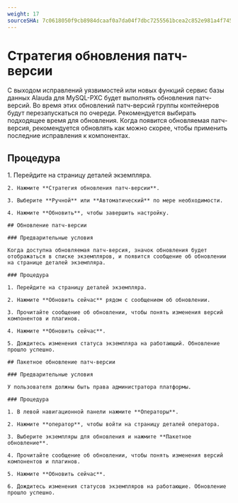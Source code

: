 ```yaml
---
weight: 17
sourceSHA: 7c0618050f9cb8984dcaaf0a7da04f7dbc7255561bcea2c852e981a4f7451191
---
```


# Стратегия обновления патч-версии

С выходом исправлений уязвимостей или новых функций сервис базы данных Alauda для MySQL-PXC будет выполнять обновления патч-версий. Во время этих обновлений патч-версий группы контейнеров будут перезапускаться по очереди. Рекомендуется выбирать подходящее время для обновления. Когда появится обновляемая патч-версия, рекомендуется обновлять как можно скорее, чтобы применить последние исправления к компонентах.

## Процедура

<Tabs>
  <Tab label="веб Консоль">
    1. Перейдите на страницу деталей экземпляра.

    2. Нажмите **Стратегия обновления патч-версии**.

    3. Выберите **Ручной** или **Автоматический** по мере необходимости.

    4. Нажмите **Обновить**, чтобы завершить настройку.

    ## Обновление патч-версии

    ### Предварительные условия

    Когда доступна обновляемая патч-версия, значок обновления будет отображаться в списке экземпляров, и появится сообщение об обновлении на странице деталей экземпляра.

    ### Процедура

    1. Перейдите на страницу деталей экземпляра.

    2. Нажмите **Обновить сейчас** рядом с сообщением об обновлении.

    3. Прочитайте сообщение об обновлении, чтобы понять изменения версий компонентов и плагинов.

    4. Нажмите **Обновить сейчас**.

    5. Дождитесь изменения статуса экземпляра на работающий. Обновление прошло успешно.

    ## Пакетное обновление патч-версии

    ### Предварительные условия

    У пользователя должны быть права администратора платформы.

    ### Процедура

    1. В левой навигационной панели нажмите **Операторы**.

    2. Нажмите **оператор**, чтобы войти на страницу деталей оператора.

    3. Выберите экземпляры для обновления и нажмите **Пакетное обновление**.

    4. Прочитайте сообщение об обновлении, чтобы понять изменения версий компонентов и плагинов.

    5. Нажмите **Обновить сейчас**.

    6. Дождитесь изменения статусов экземпляров на работающие. Обновление прошло успешно.
  </Tab>
</Tabs>
